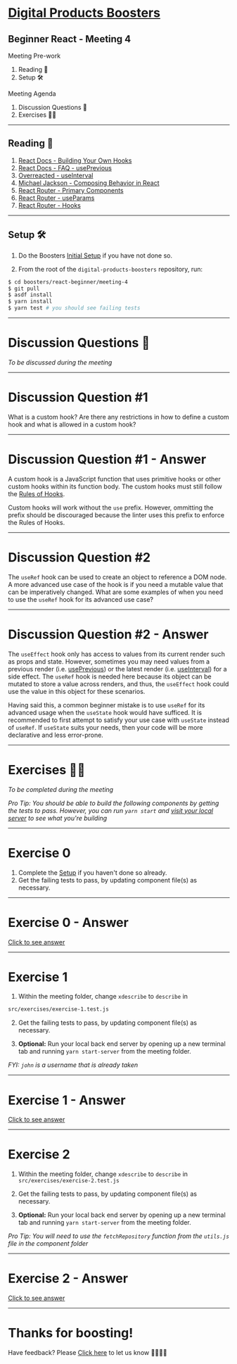 
# [Digital Products Boosters](https://boosters.intrepid.digital.accenture.com/)

## Beginner React - Meeting 4

<Split>
  <div>
    <div style={{ "text-align": "left" }}>Meeting Pre-work</div>
    <ol>
      <li>
        <Link to="./1">Reading 📕</Link>
      </li>
      <li>
        <Link to="./2">Setup 🛠</Link>
      </li>
    </ol>
  </div>
  <div>
    <div style={{ "text-align": "left" }}>Meeting Agenda</div>
    <ol>
      <li>
        <Link to="./3">Discussion Questions 🤔</Link>
      </li>
      <li>
        <Link to="./12">Exercises 💪🏼</Link>
      </li>
    </ol>
  </div>
</Split>

---

## Reading 📕

1. [React Docs - Building Your Own Hooks](https://reactjs.org/docs/hooks-custom.html)
2. [React Docs - FAQ - usePrevious](https://reactjs.org/docs/hooks-faq.html#how-to-get-the-previous-props-or-state)
3. [Overreacted - useInterval](https://overreacted.io/making-setinterval-declarative-with-react-hooks/)
4. [Michael Jackson - Composing Behavior in React](https://youtu.be/nUzLlHFVXx0)
5. [React Router - Primary Components](https://reacttraining.com/react-router/web/guides/primary-components)
6. [React Router - useParams](https://reacttraining.com/react-router/web/example/url-params)
7. [React Router - Hooks](https://reacttraining.com/react-router/web/api/Hooks)

---

## Setup 🛠

1. Do the Boosters [Initial Setup](https://github.com/Accenture/digital-products-boosters#initial-setup) if you have not done so.

2. From the root of the `digital-products-boosters` repository, run:

```bash
$ cd boosters/react-beginner/meeting-4
$ git pull
$ asdf install
$ yarn install
$ yarn test # you should see failing tests
```

---

# Discussion Questions 🤔

_To be discussed during the meeting_

---

# Discussion Question #1

What is a custom hook? Are there any restrictions in how to define a custom
hook and what is allowed in a custom hook?

<MinuteTimer minutes={5} isDiscussion />

---

# Discussion Question #1 - Answer

A custom hook is a JavaScript function that uses primitive hooks or
other custom hooks within its function body. The custom hooks must still
follow the [Rules of Hooks](https://reactjs.org/docs/hooks-rules.html).

Custom hooks will work without the `use` prefix. However, ommitting the
prefix should be discouraged because the linter uses this prefix to enforce
the Rules of Hooks.

---

# Discussion Question #2

The `useRef` hook can be used to create an object to reference a DOM node. A
more advanced use case of the hook is if you need a mutable value that can be
imperatively changed. What are some examples of when you need to use the
`useRef` hook for its advanced use case?

<MinuteTimer minutes={10} isDiscussion />

---

# Discussion Question #2 - Answer

The `useEffect` hook only has access to values from its current render such
as props and state. However, sometimes you may need values from a previous
render (i.e.
[usePrevious](https://reactjs.org/docs/hooks-faq.html#how-to-get-the-previous-props-or-state))
or the latest render (i.e.
[useInterval](https://overreacted.io/making-setinterval-declarative-with-react-hooks/#just-show-me-the-code))
for a side effect. The `useRef` hook is needed here because its object can be
mutated to store a value across renders, and thus, the `useEffect` hook could
use the value in this object for these scenarios.

Having said this, a common beginner mistake is to use `useRef` for its
advanced usage when the `useState` hook would have sufficed. It is
recommended to first attempt to satisfy your use case with `useState` instead
of `useRef`. If `useState` suits your needs, then your code will be more
declarative and less error-prone.

---

# Exercises 💪🏼

_To be completed during the meeting_

_Pro Tip: You should be able to build the following components by getting the tests to pass. However, you can run `yarn start` and [visit your local server](http://localhost:3000) to see what you're building_

---

# Exercise 0

1. Complete the [Setup](/2) if you haven't done so already.
2. Get the failing tests to pass, by updating component file(s) as necessary.

<MinuteTimer minutes={10} />

---

# Exercise 0 - Answer

[Click to see answer](https://github.com/Accenture/digital-products-boosters/commit/c48fd81ba30b0bd3c24340406c66700f30a0fd61)

---

# Exercise 1

1. Within the meeting folder, change `xdescribe` to `describe` in

```bash
src/exercises/exercise-1.test.js
```

2. Get the failing tests to pass, by updating component file(s) as necessary.

3. **Optional:** Run your local back end server by opening up a new terminal tab and running `yarn start-server` from the meeting folder.

_FYI: `john` is a username that is already taken_

<MinuteTimer minutes={10} />

---

# Exercise 1 - Answer

[Click to see answer](https://github.com/Accenture/digital-products-boosters/commit/083bfca9fe6f6c41e4465203c434fc2f4c035d0c)

---

<h1 style={{margin: 0}}>Exercise 2</h1>

1. Within the meeting folder, change `xdescribe` to `describe` in `src/exercises/exercise-2.test.js`

2. Get the failing tests to pass, by updating component file(s) as necessary.

3. **Optional:** Run your local back end server by opening up a new terminal tab and running `yarn start-server` from the meeting folder.

_Pro Tip: You will need to use the `fetchRepository` function from the `utils.js` file in the component folder_

<MinuteTimer minutes={20} />

---

# Exercise 2 - Answer

[Click to see answer](https://github.com/Accenture/digital-products-boosters/commit/67f173299d6d0d259fa7dbe621fa1107cf116288)

---

# Thanks for boosting!

Have feedback? Please [Click here](https://github.com/Accenture/digital-products-boosters/issues/new?assignees=&labels=&template=feedback.md&title=%5BFEEDBACK%5D) to let us know 🙇‍♀️🙇‍♂️
